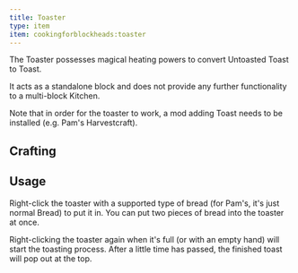 ```yaml
---
title: Toaster
type: item
item: cookingforblockheads:toaster
---
```



The Toaster possesses magical heating powers to convert Untoasted Toast to Toast.

It acts as a standalone block and does not provide any further functionality to a multi-block Kitchen.

Note that in order for the toaster to work, a mod adding Toast needs to be installed (e.g. Pam's Harvestcraft).

## Crafting

<CraftingRecipe recipe="cookingforblockheads:toaster"/>

## Usage

Right-click the toaster with a supported type of bread (for Pam's, it's just normal Bread) to put it in. You can put two pieces of bread into the toaster at once.

Right-clicking the toaster again when it's full (or with an empty hand) will start the toasting process. After a little time has passed, the finished toast will pop out at the top.